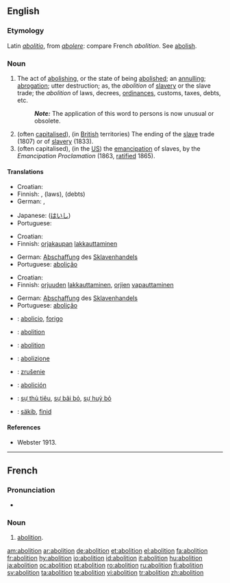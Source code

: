==English==

===Etymology===
Latin ''[[abolitio]]'', from ''[[abolere]]'': compare French ''abolition''. See [[abolish]].

===Noun===
{{en-noun}}

# The act of [[abolish|abolishing]], or the state of being [[abolished]]; an [[annul|annulling]]; [[abrogation]]; utter destruction; as, the ''abolition'' of [[slave]]ry or the slave trade; the ''abolition'' of laws, decrees, [[ordinances]], customs, taxes, debts, etc.
#: '''''Note:''''' The application of this word to persons is now unusual or obsolete.
# (often [[capitalised]]), (in [[British]] territories) The ending of the [[slave]] trade (1807) or of [[slavery]] (1833).
# (often capitalised), (in the [[US]]) the [[emancipation]] of slaves, by the ''Emancipation Proclamation'' (1863, [[ratified]] 1865).

====Translations====
{{trans-top|act of abolishing}}
* Croatian: {{t-|hr|abolicija|f|alt=abolícija}}
* Finnish: {{t-|fi|lakkauttaminen}}, {{t|fi|kumoaminen}} (laws), {{t|fi|mitätöinti}} (debts)
* German: {{t+|de|Abschaffung|f}}, {{t-|de|Aufhebung|f}}
{{trans-mid}}
* Japanese: {{t+|ja|廃止|tr=haishi|sc=Jpan}} ([[はいし]])
* Portuguese: {{t+|pt|abolição|f}}
{{trans-bottom}}

{{trans-top|Abolition of slave trade}}
* Croatian: {{t-|hr|abolicija|f|alt=abolícija}}
* Finnish: [[orjakauppa|orjakaupan]] [[lakkauttaminen]]
{{trans-mid}}
* German: [[Abschaffung]] des [[Sklavenhandels]]
* Portuguese: [[abolição]] {{f}}
{{trans-bottom}}

{{trans-top|emancipation of slaves}}
* Croatian: {{t-|hr|abolicija|f|alt=abolícija}}
* Finnish: [[orjuus|orjuuden]] [[lakkauttaminen]], [[orja|orjien]] [[vapauttaminen]]
{{trans-mid}}
* German: [[Abschaffung]] des [[Sklavenhandels]]
* Portuguese: [[abolição]] {{f}}
{{trans-bottom}}

{{checktrans-top}}
* {{ttbc|Esperanto}}: [[abolicio]], [[forigo]]
* {{ttbc|French}}: [[abolition]] {{f}}
* {{ttbc|Interlingua}}: [[abolition]]
* {{ttbc|Italian}}: [[abolizione]]
{{checktrans-mid}}
* {{ttbc|Slovak}}: [[zrušenie]] {{n}}
* {{ttbc|Spanish}}: [[abolición]]
* {{ttbc|Vietnamese}}: [[sự thủ tiêu]], [[sự bãi bỏ]], [[sự huỷ bỏ]]
* {{ttbc|Volapük}}: [[säkib]], [[finid]]
{{checktrans-bottom}}

====References====
* Webster 1913.
----

==French==

===Pronunciation===
* {{audio|Fr-abolition.ogg|Audio}}

===Noun===
{{fr-noun|f}}

# [[#English|abolition]].

[[am:abolition]]
[[ar:abolition]]
[[de:abolition]]
[[et:abolition]]
[[el:abolition]]
[[fa:abolition]]
[[fr:abolition]]
[[hy:abolition]]
[[io:abolition]]
[[id:abolition]]
[[it:abolition]]
[[hu:abolition]]
[[ja:abolition]]
[[oc:abolition]]
[[pt:abolition]]
[[ro:abolition]]
[[ru:abolition]]
[[fi:abolition]]
[[sv:abolition]]
[[ta:abolition]]
[[te:abolition]]
[[vi:abolition]]
[[tr:abolition]]
[[zh:abolition]]